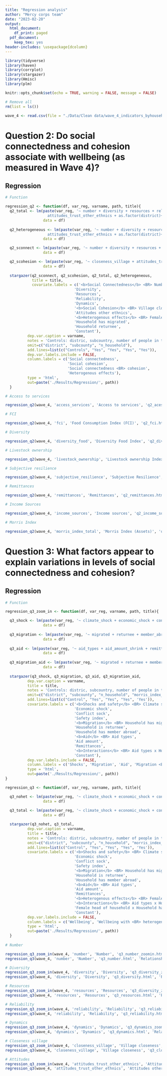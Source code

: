```yaml
---
title: "Regression analysis"
author: "Mercy corps team"
date: "2023-02-20"
output:
  html_document:
    df_print: paged
  pdf_document:
    keep_tex: yes
header-includes: \usepackage{dcolumn}
---
```


```r
library(tidyverse)
library(haven)
library(corrplot)
library(stargazer)
library(Hmisc)
library(plm)

knitr::opts_chunk$set(echo = TRUE, warning = FALSE, message = FALSE)

# Remove all
rm(list = ls())

wave_4 <- read.csv(file = "./Data/Clean data/wave_4_indicators_byhousehold.csv")
```

# Question 2: Do social connectedness and cohesion associate with wellbeing (as measured in Wave 4)?

## Regression 

```r

# Function

regression_q2 <- function(df, var_reg, varname, path, title){
  q2_total <- lm(paste(var_reg, '~ number + diversity + resources + reliability + dynamics + closeness_village +
                   attitudes_trust_other_ethnics + as.factor(district)+ as.factor(subcounty) + n_household'),
                 data = df)
  
  q2_heterogeneous <- lm(paste(var_reg, '~ number + diversity + resources + reliability + dynamics + closeness_village +
                   attitudes_trust_other_ethnics + as.factor(district)+ as.factor(subcounty) + n_household + as.factor(hohh_gender_female) + migrated + returnee'),
                 data = df)

  q2_sconnect <- lm(paste(var_reg, '~ number + diversity + resources + reliability + dynamics + as.factor(district)+ as.factor(subcounty) + n_household'),
                 data = df)

  q2_scohesion <- lm(paste(var_reg, '~ closeness_village + attitudes_trust_other_ethnics + as.factor(district)+ as.factor(subcounty) + n_household'),
                 data = df)
  
  stargazer(q2_sconnect, q2_scohesion, q2_total, q2_heterogeneous,
            title = title,
            covariate.labels = c('<b>Social Connectedness</b> <BR> Number', 
                               'Diversity', 
                               'Resources', 
                               'Reliability', 
                               'Dynamics',
                               '<b>Social Cohesion</b> <BR> Village closeness', 
                               'Attitudes other ethnics', 
                               '<b>Heterogenous effects</b> <BR> Female head of household',
                               'Household has migrated',
                               'Household returnee',
                               'Constant'),
          dep.var.caption = varname,
          notes = 'Controls: distric, subcountry, number of people in the household',
          omit=c("district", "subcounty", "n_household"),
          add.lines=list(c("Controls", "Yes", "Yes", "Yes", "Yes")),
          dep.var.labels.include = FALSE,
          column.labels = c('Social connectedness',
                            'Social cohesion',
                            'Social connectedness <BR> cohesion',
                            'Heterogenous effects'), 
          type = 'html',
          out=paste('./Results/Regression/', path))
  }

# Access to services

regression_q2(wave_4, 'access_services', 'Access to services', 'q2_acess.html', 'Relationship between social connectedness and connection and wellbeing')

# FCI

regression_q2(wave_4, 'fci', 'Food Consumption Index (FCI)', 'q2_fci.html', 'Relationship between social connectedness and connection and wellbeing')

# Diversity

regression_q2(wave_4, 'diversity_food', 'Diversity Food Index', 'q2_diversity_food.html', 'Relationship between social connectedness and connection and wellbeing')

# Livestock ownership 

regression_q2(wave_4, 'livestock_ownership', 'Livestock ownership Index', 'q2_livestock_ownership.html', 'Relationship between social connectedness and connection and wellbeing')

# Subjective resilience 

regression_q2(wave_4, 'subjective_resilience', 'Subjective Resilience', 'q2_subjective_resilience.html', 'Relationship between social connectedness and connection and wellbeing')

# Remittances

regression_q2(wave_4, 'remittances', 'Remittances', 'q2_remittances.html', 'Relationship between social connectedness and connection and wellbeing')

# Income Sources

regression_q2(wave_4, 'income_sources', 'Income sources', 'q2_income_sources.html', 'Relationship between social connectedness and connection and wellbeing')

# Morris Index

regression_q2(wave_4, 'morris_index_total', 'Morris Index (Assets)', 'q2_morris_index_total.html', 'Relationship between social connectedness and connection and wellbeing')

```

# Question 3: What factors appear to explain variations in levels of social connectedness and cohesion?

## Regression 

```r

# Function

regression_q3_zoom_in <- function(df, var_reg, varname, path, title){

  q3_shock <- lm(paste(var_reg, '~ climate_shock + economic_shock + conflict_shock + as.factor(district)+ as.factor(subcounty) + n_household  + as.factor(hohh_gender_female)'),
                 data = df)
  
  q3_migration <- lm(paste(var_reg, '~ migrated + returnee + member_abroad + as.factor(district)+ as.factor(subcounty) + n_household  + as.factor(hohh_gender_female)'),
                 data = df)
  
  q3_aid <- lm(paste(var_reg, '~ aid_types + aid_amount_shrink + remittances + as.factor(district)+ as.factor(subcounty) + n_household  + as.factor(hohh_gender_female)'),
                 data = df)
  
  q3_migration_aid <- lm(paste(var_reg, '~ migrated + returnee + member_abroad + aid_types + aid_amount_shrink + remittances + aid_types:migrated + as.factor(district)+ as.factor(subcounty) + n_household  + as.factor(hohh_gender_female)'),
                 data = df)
  
  stargazer(q3_shock, q3_migration, q3_aid, q3_migration_aid,
          dep.var.caption = varname,
          title = title,
          notes = 'Controls: distric, subcountry, number of people in the household, Morris Index (Assest), and Livestock Ownership Index',
          omit=c("district", "subcounty", "n_household", "morris_index_total", "livestock_ownership"),
          add.lines=list(c("Control", "Yes", "Yes", "Yes", 'Yes')),
          covariate.labels = c('<b>Shocks and safety</b> <BR> Climate shock', 
                               'Economic shock', 
                               'Conflict sock', 
                               'Safety index', 
                               '<b>Migration</b> <BR> Household has migrated', 
                               'Household is returnee',
                               'Household has member abroad',
                               '<b>Aid</b> <BR> Aid types',
                               'Aid amount',
                               'Remittances',
                               '<b>Interactions</b> <BR> Aid types x Household has migrated',
                               'Constant'),
          dep.var.labels.include = FALSE,
          column.labels = c('Shocks', 'Migration', 'Aid', 'Migration <BR> and aid'), 
          type = 'html',
          out=paste('./Results/Regression/', path))
}

regression_q3 <- function(df, var_reg, varname, path, title){

  q3_nohet <- lm(paste(var_reg, '~ climate_shock + economic_shock + conflict_shock + safety_index + migrated + returnee + member_abroad + aid_types + aid_amount_shrink + remittances + aid_types:migrated + as.factor(district)+ as.factor(subcounty) + n_household  + as.factor(hohh_gender_female) + morris_index_total + livestock_ownership'),
                 data = df)
  
  q3_total <- lm(paste(var_reg, '~ climate_shock + economic_shock + conflict_shock + safety_index + migrated + returnee + member_abroad + aid_types + aid_amount_shrink + remittances + aid_types:migrated + as.factor(district)+ as.factor(subcounty) + n_household  + as.factor(hohh_gender_female) + morris_index_total + livestock_ownership'),
                 data = df)

  stargazer(q3_nohet, q3_total,
          dep.var.caption = varname,
          title = title,
          notes = 'Controls: distric, subcountry, number of people in the household, Morris Index (Assest), and Livestock Ownership Index',
          omit=c("district", "subcounty", "n_household", "morris_index_total", "livestock_ownership"),
          add.lines=list(c("Control", "Yes", "Yes", "Yes", 'Yes')),
          covariate.labels = c('<b>Shocks and safety</b> <BR> Climate shock', 
                               'Economic shock', 
                               'Conflict sock', 
                               'Safety index', 
                               '<b>Migration</b> <BR> Household has migrated', 
                               'Household is returnee',
                               'Household has member abroad',
                               '<b>Aid</b> <BR> Aid types',
                               'Aid amount',
                               'Remittances',
                               '<b>Heterogenous effects</b> <BR> Female head of household',
                               '<b>Interactions</b> <BR> Aid types x Household has migrated',
                               'Female head of household x Household has migrated',
                               'Constant'),
          dep.var.labels.include = FALSE,
          column.labels = c('Wellbeing', 'Wellbeing with <BR> heterogenous effects'), 
          type = 'html',
          out=paste('./Results/Regression/', path))
  }
          
# Number

regression_q3_zoom_in(wave_4, 'number', 'Number', 'q3_number_zoomin.html', 'Relationship between social connectedness and shocks, aid, and migration')
regression_q3(wave_4, 'number', 'Number', 'q3_number.html', 'Relationship between social connectedness and shocks, aid, and migration')

# Diversity 
regression_q3_zoom_in(wave_4, 'diversity', 'Diversity', 'q3_diversity_zoomin.html', 'Relationship between social connectedness and shocks, aid, and migration')
regression_q3(wave_4, 'diversity', 'Diversity', 'q3_diversity.html', 'Relationship between social connectedness and shocks, aid, and migration')

# Resources
regression_q3_zoom_in(wave_4, 'resources', 'Resources', 'q3_diversity_zoomin.html', 'Relationship between social connectedness and shocks, aid, and migration')
regression_q3(wave_4, 'resources', 'Resources', 'q3_resources.html', 'Relationship between social connectedness and shocks, aid, and migration')

# Reliability
regression_q3_zoom_in(wave_4, 'reliability', 'Reliability', 'q3_reliability_zoomin.html', 'Relationship between social connectedness and shocks, aid, and migration')
regression_q3(wave_4, 'reliability', 'Reliability', 'q3_reliability.html', 'Relationship between social connectedness and shocks, aid, and migration')

# Dynamics
regression_q3_zoom_in(wave_4, 'dynamics', 'Dynamics', 'q3_dynamics_zoomin.html', 'Relationship between social connectedness and shocks, aid, and migration')
regression_q3(wave_4, 'dynamics', 'Dynamics', 'q3_dynamics.html', 'Relationship between social connectedness and shocks, aid, and migration')

# Closeness village
regression_q3_zoom_in(wave_4, 'closeness_village', 'Village closeness', 'q3_closeness_village_zoomin.html', 'Relationship between social cohesion and shocks, aid, and migration')
regression_q3(wave_4, 'closeness_village', 'Village closeness', 'q3_closeness_village.html', 'Relationship between social cohesion and shocks, aid, and migration')

# Attitudes
regression_q3_zoom_in(wave_4, 'attitudes_trust_other_ethnics', 'Attitudes other ethnics', 'q3_attitudes_zoomin.html', 'Relationship between social cohesion and shocks, aid, and migration')
regression_q3(wave_4, 'attitudes_trust_other_ethnics', 'Attitudes other ethnics', 'q3_attitudes.html', 'Relationship between social cohesion and shocks, aid, and migration')

```

